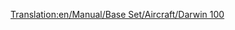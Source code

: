 [[Translation:en/Manual/Base Set/Aircraft/Darwin 100]]

{{fr/Avion|Nom=Darwin 100
|Image=[[File:en/Boeing727.png|FPP Dart]]
|Coût=36 919 (73 828)
|Vitesse=947 km/h (592 MPH)
|Entretien=6 750 (13 500)
|Conception=1962
|Vie=25
|Capacité=170 passagers & 35 sacs de courrier
|Description=Premier avion Darwin, le nouveau nom pour les Boeings.
|Réalité=[https://www.wikipedia.org/wiki/fr:Boeing 727 Boeing 727]
}}